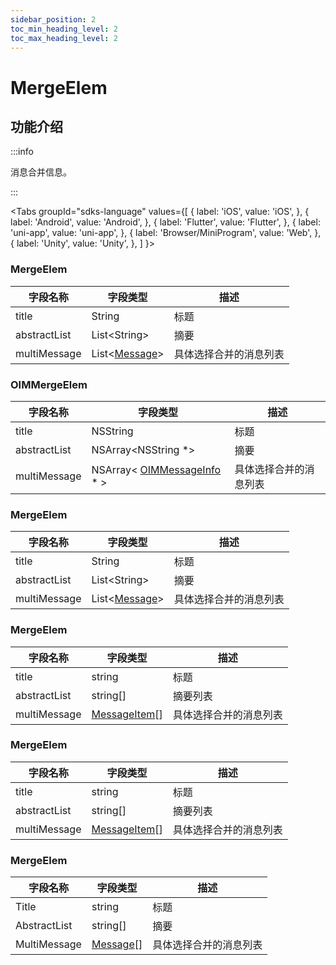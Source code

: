 ```yaml
---
sidebar_position: 2
toc_min_heading_level: 2
toc_max_heading_level: 2
---
```


# MergeElem

## 功能介绍

:::info

消息合并信息。

:::

<Tabs
groupId="sdks-language"
values={[
{ label: 'iOS', value: 'iOS', },
{ label: 'Android', value: 'Android', },
{ label: 'Flutter', value: 'Flutter', },
{ label: 'uni-app', value: 'uni-app', },
{ label: 'Browser/MiniProgram', value: 'Web', },
{ label: 'Unity', value: 'Unity', },
]
}>

<TabItem value="Flutter">

### MergeElem

| 字段名称     | 字段类型                                                 | 描述                   |
| ------------ | -------------------------------------------------------- | ---------------------- |
| title        | String                                                   | 标题                   |
| abstractList | List<String\>                                            | 摘要                   |
| multiMessage | List<[Message](docs/sdks/class/message/messageInfo.mdx)> | 具体选择合并的消息列表 |

</TabItem>

<TabItem value="iOS">

### OIMMergeElem

| 字段名称          | 字段类型                                                                    | 描述               |
| ----------------- | --------------------------------------------------------------------------- | ------------------ |
| title             | NSString                                                                    | 标题               |
| abstractList      | NSArray<NSString \*>                                                        | 摘要               |
| multiMessage      | NSArray< [OIMMessageInfo](docs/sdks/class/message/messageInfo.mdx) \* >     | 具体选择合并的消息列表 |

</TabItem>

<TabItem value="Android">

### MergeElem

| 字段名称     | 字段类型                                                 | 描述                   |
| ------------ | -------------------------------------------------------- | ---------------------- |
| title        | String                                                   | 标题                   |
| abstractList | List<String\>                                            | 摘要                   |
| multiMessage | List<[Message](docs/sdks/class/message/messageInfo.mdx)> | 具体选择合并的消息列表 |

</TabItem>

<TabItem value="Web">

### MergeElem

| 字段名称     | 字段类型                                                 | 描述                   |
| ------------ | -------------------------------------------------------- | ---------------------- |
| title        | string                                                   | 标题                   |
| abstractList | string[]                                                 | 摘要列表               |
| multiMessage | [MessageItem](docs/sdks/class/message/messageInfo.mdx)[] | 具体选择合并的消息列表 |

</TabItem>

<TabItem value="uni-app">

### MergeElem

| 字段名称     | 字段类型                                                 | 描述                   |
| ------------ | -------------------------------------------------------- | ---------------------- |
| title        | string                                                   | 标题                   |
| abstractList | string[]                                                 | 摘要列表               |
| multiMessage | [MessageItem](docs/sdks/class/message/messageInfo.mdx)[] | 具体选择合并的消息列表 |

</TabItem>

<TabItem value="Unity">

### MergeElem

| 字段名称     | 字段类型                                                 | 描述                   |
| ------------ | -------------------------------------------------------- | ---------------------- |
| Title        | string                                                   | 标题                   |
| AbstractList | string[]                                            | 摘要                   |
| MultiMessage | [Message](docs/sdks/class/message/messageInfo.mdx)[] | 具体选择合并的消息列表 |

</TabItem>
</Tabs>
